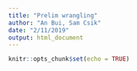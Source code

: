 ```yaml
---
title: "Prelim wrangling"
author: "An Bui, Sam Csik"
date: "2/11/2019"
output: html_document
---
```


```r
knitr::opts_chunk$set(echo = TRUE)
```







